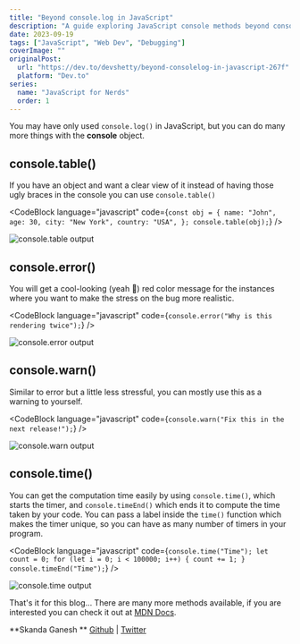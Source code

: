```yaml
---
title: "Beyond console.log in JavaScript"
description: "A guide exploring JavaScript console methods beyond console.log(), including table(), error(), warn(), and time() for better debugging and code analysis."
date: 2023-09-19
tags: ["JavaScript", "Web Dev", "Debugging"]
coverImage: ""
originalPost:
  url: "https://dev.to/devshetty/beyond-consolelog-in-javascript-267f"
  platform: "Dev.to"
series:
  name: "JavaScript for Nerds"
  order: 1
---
```



You may have only used `console.log()` in JavaScript, but you can do many more things with the **console** object.

## console.table()

If you have an object and want a clear view of it instead of having those ugly braces in the console you can use `console.table()`

<CodeBlock
  language="javascript"
  code={`const obj = {
  name: "John",
  age: 30,
  city: "New York",
  country: "USA",
};
console.table(obj);`}
/>

![console.table output](https://dev-to-uploads.s3.amazonaws.com/uploads/articles/2f45zqqoytph781kyak4.png)

## console.error()

You will get a cool-looking (yeah 🙂) red color message for the instances where you want to make the stress on the bug more realistic.

<CodeBlock
  language="javascript"
  code={`console.error("Why is this rendering twice");`}
/>

![console.error output](https://dev-to-uploads.s3.amazonaws.com/uploads/articles/kc0wuhxl6gvkq0ds3pba.png)

## console.warn()

Similar to error but a little less stressful, you can mostly use this as a warning to yourself.

<CodeBlock
  language="javascript"
  code={`console.warn("Fix this in the next release!");`}
/>

![console.warn output](https://dev-to-uploads.s3.amazonaws.com/uploads/articles/1c9en7hutb2nulv0j3ta.png)

## console.time()

You can get the computation time easily by using `console.time()`, which starts the timer, and `console.timeEnd()` which ends it to compute the time taken by your code.
You can pass a label inside the `time()` function which makes the timer unique, so you can have as many number of timers in your program.

<CodeBlock
  language="javascript"
  code={`console.time("Time");
let count = 0;
for (let i = 0; i < 100000; i++) {
  count += 1;
}
console.timeEnd("Time");`}
/>

![console.time output](https://dev-to-uploads.s3.amazonaws.com/uploads/articles/wb5i47dpx70f88raqaf9.png)

That's it for this blog... There are many more methods available, if you are interested you can check it out at [MDN Docs](https://developer.mozilla.org/en-US/docs/Web/API/console).

**Skanda Ganesh **
[Github](https://github.com/Deveesh-Shetty) | [Twitter](https://twitter.com/shettydeveesh)
